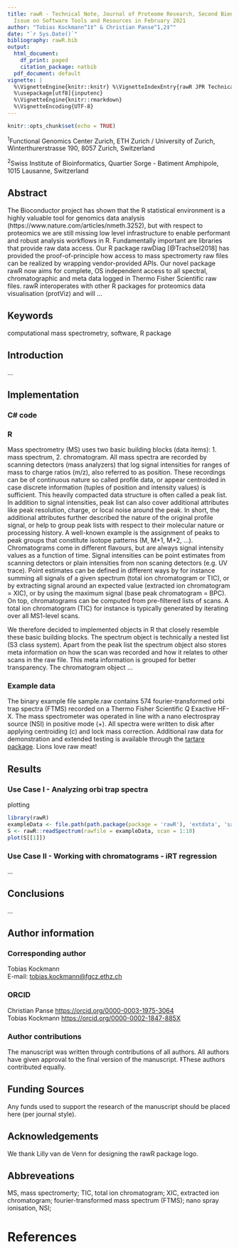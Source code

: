 ```yaml
---
title: rawR - Technical Note, Journal of Proteome Research, Second Biennial Special
  Issue on Software Tools and Resources in February 2021
author: "Tobias Kockmann^1‡^ & Christian Panse^1,2‡^"
date: "`r Sys.Date()`"
bibliography: rawR.bib
output:
  html_document:
    df_print: paged
    citation_package: natbib
  pdf_document: default
vignette: |
  %\VignetteEngine{knitr::knitr} %\VignetteIndexEntry{rawR JPR Technical Note}
  %\usepackage[utf8]{inputenc}
  %\VignetteEngine{knitr::rmarkdown}
  %\VignetteEncoding{UTF-8}
---
```



```r
knitr::opts_chunk$set(echo = TRUE)
```

^1^Functional Genomics Center Zurich, ETH Zurich / University of Zurich,
Winterthurerstrasse 190, 8057 Zurich, Switzerland

^2^Swiss Institute of Bioinformatics, Quartier Sorge - Batiment Amphipole,
1015 Lausanne, Switzerland

## Abstract

The Bioconductor project has shown that the R statistical environment is a
highly valuable tool for genomics data analysis
(https://www.nature.com/articles/nmeth.3252), but with respect to proteomics
we are still missing low level infrastructure to enable performant and robust
analysis workflows in R. Fundamentally important are libraries that provide
raw data access. Our R package rawDiag [@Trachsel2018]
has provided the proof-of-principle how access to mass spectromerty raw files
can be realized by wrapping vendor-provided APIs. Our novel package rawR now
aims for complete, OS independent access to all spectral, chromatographic and
meta data logged in Thermo Fisher Scientific raw files. rawR interoperates with
other R packages for proteomics data visualisation (protViz) and will ...

## Keywords

computational mass spectrometry, software, R package

## Introduction

...


## Implementation

### C# code

### R

Mass spectrometry (MS) uses two basic building blocks (data items): 1. mass spectrum, 2. chromatogram. All mass spectra are recorded by scanning detectors (mass analyzers) that log signal intensities for ranges of mass to charge ratios (m/z), also referred to as position. These recordings can be of continuous nature so called profile data, or appear centroided in case discrete information (tuples of position and intensity values) is sufficient. This heavily compacted data structure is often called a peak list. In addition to signal intensities, peak list can also cover additional attributes like peak resolution, charge, or local noise around the peak. In short, the additional attributes further described the nature of the original profile signal, or help to group peak lists with respect to their molecular nature or processing history. A well-known example is the assignment of peaks to peak groups that constitute isotope patterns (M, M+1, M+2, ...). Chromatograms come in different flavours, but are always signal intensity values as a function of time. Signal intensities can be point estimates from scanning detectors or plain intensities from non scaning detectors (e.g. UV trace). Point estimates can be defined in different ways by for instance summing all signals of a given spectrum (total ion chromatogram or TIC), or by extracting signal around an expected value (extracted ion chromatogram = XIC), or by using the maximum signal (base peak chromatogram = BPC). On top, chromatograms can be computed from pre-filtered lists of scans. A total ion chromatogram (TIC) for instance is typically generated by iterating over all MS1-level scans. 

We therefore decided to implemented objects in R that closely resemble these basic building blocks. The spectrum object is technically a nested list (S3 class system). Apart from the peak list the spectrum object also stores meta information on how the scan was recorded and how it relates to other scans in the raw file. This meta information is grouped for better transparency. The chromatogram object ...

### Example data

The binary example file sample.raw contains 574 fourier-transformed orbi trap spectra (FTMS) recorded on a Thermo Fisher Scientific Q Exactive HF-X. The mass spectrometer was operated in line with a nano electrospray source (NSI) in positive mode (+). All spectra were written to disk after applying centroiding (c) and lock mass correction. Additional raw data for demonstration and extended testing is available through the [tartare package](https://bioconductor.org/packages/tartare/). Lions love raw meat!

## Results

### Use Case I - Analyzing orbi trap spectra

plotting

```r
library(rawR)
exampleData <- file.path(path.package(package = 'rawR'), 'extdata', 'sample.raw')
S <- rawR::readSpectrum(rawfile = exampleData, scan = 1:10)
plot(S[[1]])
```




### Use Case II - Working with chromatograms - iRT regression

...


## Conclusions

...


## Author information

### Corresponding author

Tobias Kockmann  
E-mail: <tobias.kockmann@fgcz.ethz.ch>

### ORCID

Christian Panse <https://orcid.org/0000-0003-1975-3064>  
Tobias Kockmann <https://orcid.org/0000-0002-1847-885X>  

### Author contributions

The manuscript was written through contributions of all authors. All authors have given approval to the final version of the manuscript. ‡These authors contributed equally.


## Funding Sources

Any funds used to support the research of the manuscript should be placed here (per journal style).


## Acknowledgements

We thank Lilly van de Venn for designing the rawR package logo.


## Abbreveations

MS, mass spectromerty; TIC, total ion chromatogram;
XIC, extracted ion chromatogram; fourier-transformed mass spectrum (FTMS);
nano spray ionisation, NSI;


# References




